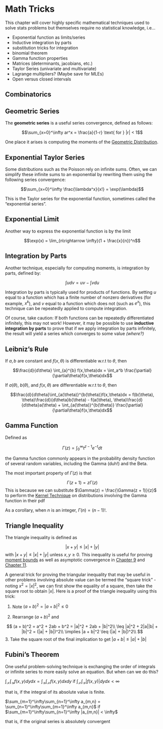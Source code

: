 # Math Tricks {#math-tricks}

This chapter will cover highly specific mathematical techniques used to solve stats problems but themselves require no statistical knowledge, i.e...

- Exponential function as limits/series
- Inductive integration by parts
- substitution tricks for integration
- binomial theorem
- Gamma function properties
- Matrices (determinants, jacobians, etc.)
- Taylor Series (univariate and multivariate)
- Lagrange multipliers? (Maybe save for MLEs)
- Open versus closed intervals

## Combinatorics

## Geometric Series {#geometric-series}

The **geometric series** is a useful series convergence, defined as follows:

$$\sum_{x=0}^\infty ar^x = \frac{a}{1-r} \text{ for } |r| < 1$$

One place it arises is computing the moments of the [Geometric Distribution](#geometric-distribution).

## Exponential Taylor Series {#exponential-taylor}
Some distributions such as the Poisson rely on infinite sums. Often, we can simplify these infinite sums to an exponential by rewriting them using the following series convergence:

$$\sum_{x=0}^\infty \frac{\lambda^x}{x!} = \exp(\lambda)$$

This is the Taylor series for the exponential function, sometimes called the "exponential series".

## Exponential Limit {#exponential-limit}
Another way to express the exponential function is by the limit

$$\exp(x) = \lim_{n\rightarrow \infty}(1 + \frac{x}{n})^n$$

## Integration by Parts {#ibp}

Another technique, especially for computing moments, is integration by parts, defined by:

$$\int udv = uv - \int vdu$$

Integration by parts is typically used for products of functions. By setting $u$ equal to a function which has a finite number of nonzero derivatives (for example, $x^k$), and $v$ equal to a function which does not (such as $e^x$), this technique can be repeatedly applied to compute integration.

Of course, take caution: If both functions can be repeatedly differentiated infinitely, this may not work! However, it may be possible to use **inductive integration by parts** to prove that if we apply integration by parts infinitely, the result will yield a series which converges to some value *(where?)*

## Leibniz's Rule {#leibniz-rule}

::: {.theorem name="Leibniz's Rule: Simple Version"}

If $a, b$ are constant and $f(x, \theta)$ is differentiable w.r.t to $\theta$, then

$$\frac{d}{d\theta} \int_{a}^{b} f(x,\theta)dx = \int_a^b \frac{\partial}{\partial\theta}f(x,\theta)dx$$
:::

::: {.theorem name="Leibniz's Rule: Complicated Version"}


If $a(\theta)$, $b(\theta)$, and $f(x, \theta)$ are differentiable w.r.t to $\theta$, then 

$$\frac{d}{d\theta}\int_{a(\theta)}^{b(\theta)}f(x,\theta)dx = f(b(\theta), \theta)\frac{d}{d\theta}b(\theta) - f(a(\theta), \theta)\frac{d}{d\theta}a(\theta) + \int_{a(\theta)}^{b(\theta)} \frac{\partial}{\partial\theta}f(x,\theta)dx$$
:::

## Gamma Function {#gamma-function}

Defined as 

$$\Gamma(z) = \int_{0}^\infty t^{z-1}e^{-t}dt$$

the Gamma function commonly appears in the probability density function of several random variables, including the Gamma (duh!) and the Beta.

The most important property of $\Gamma(z)$ is that 

$$\Gamma(z + 1) = z\Gamma(z)$$
This is because we can substitute $\Gamma(z) = \frac{\Gamma(z + 1)}{z}$ to perform the [Kernel Technique](#kernel-technique) on distributions involving the Gamma function in their pdf

As a corollary, when $n$ is an integer, $\Gamma(n) = (n-1)!$. 

## Triangle Inequality {#triangle-inequality}

The triangle inequality is defined as 

$$|x + y| \leq |x| + |y|$$
with $|x + y| \leq |x| + |y|$ unless $x, y \geq 0$. This inequality is useful for proving [moment bounds](#moment-bounds) as well as asymptotic convergence in [Chapter 9](point-estimators-asymptotics) and [Chapter 11](hypothesis-tests-asymptotics).

A general trick for proving the triangular inequality that may be useful in other problems involving absolute value can be termed the "square trick" - noting $x^2 = |x|^2$, we can first show the equality of a square, then take the square root to obtain $|x|$. Here is a proof of the triangle inequality using this trick:

1. Note $(a + b)^2 = |a + b|^2 \leq 0$

2. Rearrange $(a + b)^2$ and 

$$
(a + b)^2 = a^2 + 2ab + b^2 = |a|^2 + 2ab + |b|^2\\
\leq |a|^2 + 2|a||b| + |b|^2 = (|a| + |b|)^2\\
\implies |a + b|^2 \leq (|a| + |b|)^2\\
$$
3. Take the square root of the final implication to get $|a + b| \leq |a| + |b|$


## Fubini's Theorem

One useful problem-solving technique is exchanging the order of integrals or infinite series to more easily solve an equation. But when can we do this?

::: {.theorem name="Fubini's Theorem: Integrals"}

$\int_\mathcal{X}\int_\mathcal{Y}f(x,y)dydx = \int_\mathcal{Y}\int_\mathcal{X}f(x,y)dxdy$ if $\int_\mathcal{X}\int_\mathcal{Y}|f(x,y)|dydx < \infty$

that is, if the integral of its absolute value is finite.

:::

::: {.theorem name="Fubini's Theorem: Infinite Series"}

$\sum_{m=1}^\infty\sum_{n=1}^\infty a_{m,n} = \sum_{n=1}^\infty\sum_{m=1}^\infty a_{m,n}$ if $\sum_{m=1}^\infty\sum_{n=1}^\infty |a_{m,n}| < \infty$ 

that is, if the original series is absolutely convergent

:::



